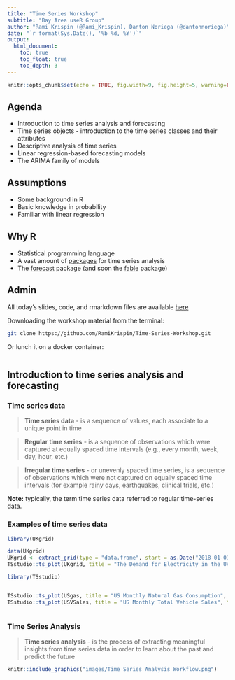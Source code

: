 ```yaml
---
title: "Time Series Workshop"
subtitle: "Bay Area useR Group"
author: "Rami Krispin (@Rami_Krispin), Danton Noriega (@dantonnoriega)"
date: "`r format(Sys.Date(), '%b %d, %Y')`"
output: 
  html_document:
    toc: true
    toc_float: true
    toc_depth: 3
---
```


```r
knitr::opts_chunk$set(echo = TRUE, fig.width=9, fig.height=5, warning=FALSE, message=FALSE)
```

## Agenda

* Introduction to time series analysis and forecasting
* Time series objects - introduction to the time series classes and their attributes
* Descriptive analysis of time series
* Linear regression-based forecasting models
* The ARIMA family of models

## Assumptions

* Some background in R
* Basic knowledge in probability
* Familiar with linear regression 

## Why R

* Statistical programming language 
* A vast amount of [packages](https://cran.r-project.org/web/views/TimeSeries.html) for time series analysis
* The [forecast](http://pkg.robjhyndman.com/forecast/) package (and soon the [fable](https://fable.tidyverts.org/) package)


## Admin

All today's slides, code, and rmarkdown files are available [here](https://github.com/RamiKrispin/Time-Series-Workshop)

Downloading the workshop material from the terminal:

```bash
git clone https://github.com/RamiKrispin/Time-Series-Workshop.git
```


Or lunch it on a docker container:

```bash

```


## Introduction to time series analysis and forecasting

### Time series data

> **Time series data** - is a sequence of values, each associate to a unique point in time

> **Regular time series** - is a sequence of observations which were captured at equally spaced time intervals (e.g., every month, week, day, hour, etc.)

> **Irregular time series** - or unevenly spaced time series, is a sequence of observations which were not captured on equally spaced time intervals (for example rainy days, earthquakes, clinical trials, etc.)



**Note:** typically, the term time series data referred to regular time-series data.

### Examples of time series data

```r
library(UKgrid)

data(UKgrid)
UKgrid <- extract_grid(type = "data.frame", start = as.Date("2018-01-01"), end = as.Date("2018-01-31"))
TSstudio::ts_plot(UKgrid, title = "The Demand for Electricity in the UK (Half-Hourly Intervals)", Ytitle = "MW", Xtitle = "Date")

library(TSstudio)


TSstudio::ts_plot(USgas, title = "US Monthly Natural Gas Consumption", Ytitle = "Billion Cubic Feet", Xtitle = "Date")
TSstudio::ts_plot(USVSales, title = "US Monthly Total Vehicle Sales", Ytitle = "Thousands of Units", Xtitle = "Date")



```


### Time Series Analysis
> **Time series analysis** - is the process of extracting meaningful insights from time series data in order to learn about the past and predict the future



```r
knitr::include_graphics("images/Time Series Analysis Workflow.png")
```